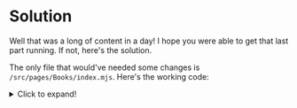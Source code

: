 # Solution

Well that was a long of content in a day! I hope you were able to get that last part running. If not, here's the solution.

The only file that would've needed some changes is `/src/pages/Books/index.mjs`. Here's the working code:

<details>
<summary>Click to expand!</summary>
<div>

```js
import React, {useState, useEffect} from "react";
import Book from "./Book";

const Books = () => {
  const [books, setBooks] = useState([]);

  useEffect(() => {
    const fetchBooks = async () => {
      const response = await fetch("http://localhost:5050/books").then(resp => resp.json());
      setBooks(response);
    };
    fetchBooks();
  }, []);

  return (
    <div>
      <h2>Books</h2>
      {books.map((book, index) => {
        return (
          <Book key={index} {...book} />
        )
      })}
    </div>
  );
}

export default Books;
```
</div>
</details>